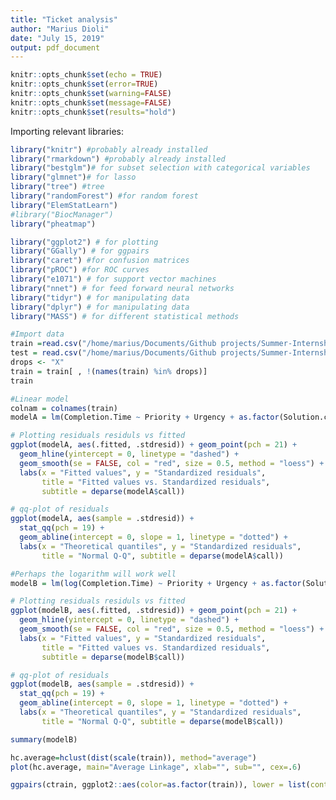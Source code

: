 ```yaml
---
title: "Ticket analysis"
author: "Marius Dioli"
date: "July 15, 2019"
output: pdf_document
---
```


```r
knitr::opts_chunk$set(echo = TRUE)
knitr::opts_chunk$set(error=TRUE)
knitr::opts_chunk$set(warning=FALSE)
knitr::opts_chunk$set(message=FALSE)
knitr::opts_chunk$set(results="hold")
```

Importing relevant libraries:
```r
library("knitr") #probably already installed
library("rmarkdown") #probably already installed
library("bestglm")# for subset selection with categorical variables
library("glmnet")# for lasso
library("tree") #tree
library("randomForest") #for random forest
library("ElemStatLearn")
#library("BiocManager")
library("pheatmap")

library("ggplot2") # for plotting
library("GGally") # for ggpairs
library("caret") #for confusion matrices
library("pROC") #for ROC curves
library("e1071") # for support vector machines
library("nnet") # for feed forward neural networks
library("tidyr") # for manipulating data
library("dplyr") # for manipulating data
library("MASS") # for different statistical methods
```

```r
#Import data
train =read.csv("/home/marius/Documents/Github projects/Summer-Internship/Time regression data reg_train")
test = read.csv("/home/marius/Documents/Github projects/Summer-Internship/Time regression data reg_test")
drops <- "X"
train = train[ , !(names(train) %in% drops)]
train
```

```r
#Linear model
colnam = colnames(train)
modelA = lm(Completion.Time ~ Priority + Urgency + as.factor(Solution.category) + Project.related + as.factor(Company) + as.factor(Close.code) + as.factor(Incident.state) + as.factor(Escalation) + as.factor(Subcategory) + as.factor(Service.Area) + as.factor(Assignment.group), data = train)

# Plotting residuals residuls vs fitted
ggplot(modelA, aes(.fitted, .stdresid)) + geom_point(pch = 21) +
  geom_hline(yintercept = 0, linetype = "dashed") +
  geom_smooth(se = FALSE, col = "red", size = 0.5, method = "loess") +
  labs(x = "Fitted values", y = "Standardized residuals",
       title = "Fitted values vs. Standardized residuals",
       subtitle = deparse(modelA$call))

# qq-plot of residuals
ggplot(modelA, aes(sample = .stdresid)) +
  stat_qq(pch = 19) + 
  geom_abline(intercept = 0, slope = 1, linetype = "dotted") +
  labs(x = "Theoretical quantiles", y = "Standardized residuals", 
       title = "Normal Q-Q", subtitle = deparse(modelA$call))

#Perhaps the logarithm will work well
modelB = lm(log(Completion.Time) ~ Priority + Urgency + as.factor(Solution.category) + Project.related + as.factor(Company) + as.factor(Close.code) + as.factor(Escalation) + as.factor(Subcategory) + as.factor(Service.Area) + as.factor(Assignment.group), data = train)

# Plotting residuals residuls vs fitted
ggplot(modelB, aes(.fitted, .stdresid)) + geom_point(pch = 21) +
  geom_hline(yintercept = 0, linetype = "dashed") +
  geom_smooth(se = FALSE, col = "red", size = 0.5, method = "loess") +
  labs(x = "Fitted values", y = "Standardized residuals",
       title = "Fitted values vs. Standardized residuals",
       subtitle = deparse(modelB$call))

# qq-plot of residuals
ggplot(modelB, aes(sample = .stdresid)) +
  stat_qq(pch = 19) + 
  geom_abline(intercept = 0, slope = 1, linetype = "dotted") +
  labs(x = "Theoretical quantiles", y = "Standardized residuals", 
       title = "Normal Q-Q", subtitle = deparse(modelB$call))

summary(modelB)


```


```r
hc.average=hclust(dist(scale(train)), method="average")
plot(hc.average, main="Average Linkage", xlab="", sub="", cex=.6)
```

```r
ggpairs(ctrain, ggplot2::aes(color=as.factor(train)), lower = list(continuous = wrap("points", alpha = 0.3, size=0.2)))
```

